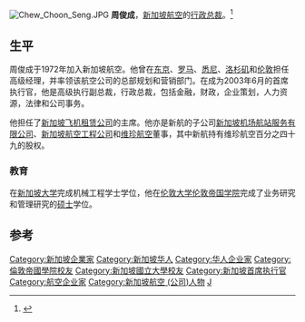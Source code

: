 [[File:Chew_Choon_Seng.JPG|thumb]]
'''周俊成'''{{BD|1947年||||Z周}}，[[新加坡航空|新加坡航空]]的[[行政总裁|行政总裁]]。<ref name="telegraph">{{cite web |url=http://www.telegraph.co.uk/finance/markets/2811837/Singapore-Airlines-reviews-Virgin-stake.html |title=Singapore Airlines reviews Virgin stake |accessdate=2010-01-30 |work=telegraph.co.uk |archive-date=2020-02-01 |archive-url=https://web.archive.org/web/20200201064800/https://www.telegraph.co.uk/finance/markets/2811837/Singapore-Airlines-reviews-Virgin-stake.html |dead-url=no }}</ref>

==生平==
周俊成于1972年加入新加坡航空。他曾在[[东京|东京]]、[[罗马|罗马]]、[[悉尼|悉尼]]、[[洛杉矶|洛杉矶]]和[[伦敦|伦敦]]担任高级经理，并率领该航空公司的总部规划和营销部门。在成为2003年6月的首席执行官，他是高级执行副总裁，行政总裁，包括金融，财政，企业策划，人力资源，法律和公司事务。

他担任了[[中银航空租赁|新加坡飞机租赁公司]]的主席。他亦是新航的子公司[[新加坡机场航站服务有限公司|新加坡机场航站服务有限公司]]、[[新加坡航空工程公司|新加坡航空工程公司]]和[[维珍航空|维珍航空]]董事，其中新航持有维珍航空百分之四十九的股权。

===教育===
在[[新加坡大学|新加坡大学]]完成机械工程学士学位，他在[[伦敦大学|伦敦大学]][[伦敦帝国学院|伦敦帝国学院]]完成了业务研究和管理研究的[[硕士|硕士]]学位。
==参考==
{{reflist}}

{{DEFAULTSORT:Chou周}}
[[Category:新加坡企業家|Category:新加坡企業家]]
[[Category:新加坡华人|Category:新加坡华人]]
[[Category:华人企业家|Category:华人企业家]]
[[Category:倫敦帝國學院校友|Category:倫敦帝國學院校友]]
[[Category:新加坡國立大學校友|Category:新加坡國立大學校友]]
[[Category:新加坡首席执行官|Category:新加坡首席执行官]]
[[Category:航空企业家|Category:航空企业家]]
[[Category:新加坡航空_(公司)人物|Category:新加坡航空 (公司)人物]]
[[Category:周姓|J]]